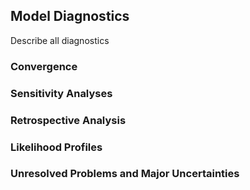 ## Model Diagnostics
Describe all diagnostics

### Convergence

### Sensitivity Analyses

### Retrospective Analysis

### Likelihood Profiles

### Unresolved Problems and Major Uncertainties
